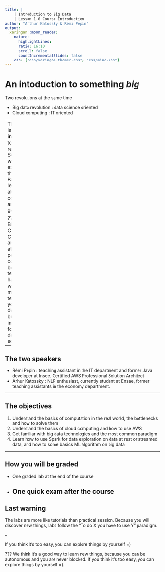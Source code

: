 ```yaml
---
title: | 
    | Introduction to Big Data
    | Lesson 1.0 Course Introduction
author: "Arthur Katossky & Rémi Pépin"
output: 
  xaringan::moon_reader:
    nature:
      highlightLines: 
      ratio: 16:10
      scroll: false
      countIncrementalSlides: false
    css: ["css/xaringan-themer.css", "css/mine.css"]
---
```


# An intoduction to something _big_ 

Two revolutions at the same time

- Big data revolution : data science oriented 
- Cloud computing : IT oriented


--
This course is a __introduction__ to those two revolutions. So you won't be experts
on those fields. But you will learn a lot about computers and IT in general

???
Because Big Data and Cloud Computing are related at some point, this course can
be technically hard. You will use multiples technologies you still don't know, but
they are important for a real data scientist

---

## The two speakers

- Rémi Pepin :  teaching assistant in the IT department and former Java developer at Insee. Certified AWS Professional Solution Architect
- Arhur Katossky : NLP enthusiast, currently student at Ensae, former  teaching assistants in the economy department.

---

## The objectives

1. Understand the basics of computation in the real world, the bottlenecks and how to solve them
2. Understand the basics of cloud computing and how to use AWS 
3. Get familiar with big data technologies and the most common paradigm
4. Learn how to use Spark for data exploration on data at rest or streamed data, and how to some basics ML algorithm on big data

---

## How you will be graded

- One graded lab at the end of the course
- One quick exam after the course
---

## Last warning

The labs are more like tutorials than practical session. Because you will discover
new things, labs follow the "To do X you have to use Y" paradigm.

--

If you think it's too easy, you can explore things by yourself =)

???
We think it's a good way to learn new things, because you can be autonomous and you are never blocked. If you think
it's too easy, you can explore things by yourself =). 




